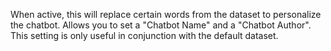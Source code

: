 When active, this will replace certain words from the dataset to personalize the chatbot. Allows you to set a "Chatbot Name" and a "Chatbot Author". This setting is only useful in conjunction with the default dataset.